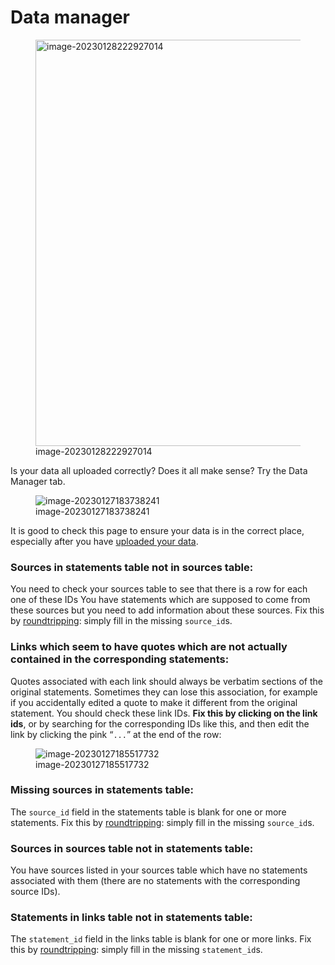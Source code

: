 # Data manager {#xdata-manager}

![image-20230128222927014](_assets/image-20230128222927014.png){width=650}

Is your data all uploaded correctly? Does it all make sense? Try the Data Manager tab.

![image-20230127183738241](_assets/image-20230127183738241.png)



It is good to check this page to ensure your data is in the correct place, especially after you have [uploaded your data](#ximport).

### Sources in statements table not in sources table:

You need to check your sources table to see that there is a row for each one of these IDs You have statements which are supposed to come from these sources but you need to add information about these sources. Fix this by [roundtripping](#xroundtripping):  simply fill in the missing `source_id`s.

### Links which seem to have quotes which are not actually contained in the corresponding statements:

Quotes associated with each link should always be verbatim sections of the original statements. Sometimes they can lose this association, for example if you accidentally edited a quote to make it different from the original statement. You should check these link IDs. **Fix this by clicking on the link ids**, or by searching for the corresponding IDs like this, and then edit the link by clicking the pink "`...`" at the end of the row:

![image-20230127185517732](_assets/image-20230127185517732.png)

### Missing sources in statements table:

The `source_id` field in the statements table is blank for one or more statements. Fix this by [roundtripping](#xroundtripping):  simply fill in the missing `source_id`s. 

### Sources in sources table not in statements table:

You have sources listed in your sources table which have no statements associated with them (there are no statements with the corresponding source IDs). 

### Statements in links table not in statements table:

The `statement_id` field in the links table is blank for one or more links. Fix this by [roundtripping](#xroundtripping):  simply fill in the missing `statement_id`s.

